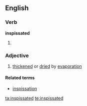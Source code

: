 ==English==

===Verb===
'''inspissated'''

# {{past of|[[inspissate]]}}

===Adjective===
{{en-adj}}

# [[thickened]] or [[dried]] by [[evaporation]]

====Related terms====
*[[inspissation]]

[[ta:inspissated]]
[[te:inspissated]]